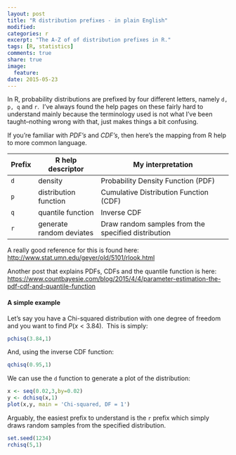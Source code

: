 ```yaml
---
layout: post
title: "R distribution prefixes - in plain English"
modified:
categories: r
excerpt: "The A-Z of of distribution prefixes in R."
tags: [R, statistics]
comments: true
share: true
image:
  feature:
date: 2015-05-23
---
```


In R, probability distributions are prefixed by four different letters, namely 
`d, p, q` and `r`.  I've always found the help pages on these fairly hard to 
understand mainly because the terminology used is not what I've been 
taught--nothing wrong with that, just makes things a bit confusing.  

If you're familiar with *PDF's* and *CDF's*, then here's the mapping from R help to more common language.

Prefix |   R help descriptor        |   My interpretation
------ | ------------------------   | ---------------------------------------------------
`d`    |   density                  |   Probability Density Function (PDF)
`p`    |   distribution function    |   Cumulative Distribution Function (CDF)
`q`    |   quantile function        |   Inverse CDF
`r`    |   generate random deviates |   Draw random samples from the specified distribution

A really good reference for this is found here:
[http://www.stat.umn.edu/geyer/old/5101/rlook.html](http://www.stat.umn.edu/geyer/old/5101/rlook.html)

Another post that explains PDFs, CDFs and the quantile function is here:
[https://www.countbayesie.com/blog/2015/4/4/parameter-estimation-the-pdf-cdf-and-quantile-function](https://www.countbayesie.com/blog/2015/4/4/parameter-estimation-the-pdf-cdf-and-quantile-function)

#### A simple example
Let's say you have a Chi-squared distribution with one degree of freedom and you 
want to find $P(x < 3.84)$.  This is simply:

```r
pchisq(3.84,1)
```
And, using the inverse CDF function:

```r
qchisq(0.95,1)
```


We can use the `d` function to generate a plot of the distribution:

```r
x <- seq(0.02,3,by=0.02)
y <- dchisq(x,1)
plot(x,y, main = 'Chi-squared, DF = 1')
```

Arguably, the easiest prefix to understand is the `r` prefix which simply draws random samples from the specified distribution.

```r
set.seed(1234)
rchisq(5,1)
```
